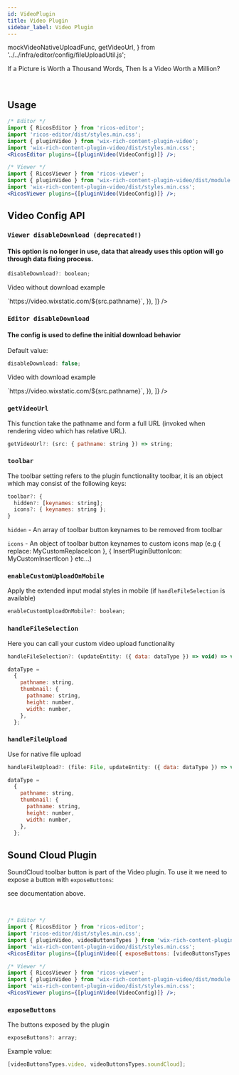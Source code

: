 ```yaml
---
id: VideoPlugin
title: Video Plugin
sidebar_label: Video Plugin
---
```


  mockVideoNativeUploadFunc,
  getVideoUrl,
} from '../../infra/editor/config/fileUploadUtil.js';

If a Picture is Worth a Thousand Words, Then Is a Video Worth a Million?

<div className="card">
  <RicosEditorWithMobile
    content={createContent('Add A Video!')}
    placeholder={'Type here!'}
    plugins={[pluginVideo({ handleFileUpload: mockVideoNativeUploadFunc, getVideoUrl })]}
  />
</div>
<br />

## Usage

```jsx
/* Editor */
import { RicosEditor } from 'ricos-editor';
import 'ricos-editor/dist/styles.min.css';
import { pluginVideo } from 'wix-rich-content-plugin-video';
import 'wix-rich-content-plugin-video/dist/styles.min.css';
<RicosEditor plugins={[pluginVideo(VideoConfig)]} />;

/* Viewer */
import { RicosViewer } from 'ricos-viewer';
import { pluginVideo } from 'wix-rich-content-plugin-video/dist/module.viewer';
import 'wix-rich-content-plugin-video/dist/styles.min.css';
<RicosViewer plugins={[pluginVideo(VideoConfig)]} />;
```

## Video Config API


### `Viewer disableDownload (deprecated!)`

#### This option is no longer in use, data that already uses this option will go through data fixing process.

```jsx
disableDownload?: boolean;
```

Video without download example

<div className="card">
  <RicosViewer
    content={videoContent}
    placeholder={'Type here!'}
    plugins={[
      pluginVideoViewer({
        disableDownload: true,
        getVideoUrl: src => `https://video.wixstatic.com/${src.pathname}`,
      }),
    ]}
  />
</div>

###

### `Editor disableDownload`

#### The config is used to define the initial download behavior

Default value:

```jsx
disableDownload: false;
```

Video with download example

<div className="card">
  <RicosViewer
    content={videoContent}
    placeholder={'Type here!'}
    plugins={[
      pluginVideoViewer({
        getVideoUrl: src => `https://video.wixstatic.com/${src.pathname}`,
      }),
    ]}
  />
</div>

### `getVideoUrl`

This function take the pathname and form a full URL (invoked when rendering video which has relative URL).

```jsx
getVideoUrl?: (src: { pathname: string }) => string;
```

### `toolbar`

The toolbar setting refers to the plugin functionality toolbar, it is an object which may consist of the following keys:

```jsx
toolbar?: {
  hidden?: [keynames: string];
  icons?: { keynames: string };
}
```

`hidden` - An array of toolbar button keynames to be removed from toolbar

`icons` - An object of toolbar button keynames to custom icons map (e.g { replace: MyCustomReplaceIcon }, { InsertPluginButtonIcon: MyCustomInsertIcon } etc...)

### `enableCustomUploadOnMobile`

Apply the extended input modal styles in mobile (if `handleFileSelection` is available)

```jsx
enableCustomUploadOnMobile?: boolean;
```

### `handleFileSelection`

Here you can call your custom video upload functionality

```jsx
handleFileSelection?: (updateEntity: ({ data: dataType }) => void) => void;

dataType =
  {
    pathname: string,
    thumbnail: {
      pathname: string,
      height: number,
      width: number,
    },
  };
```

### `handleFileUpload`

Use for native file upload

```jsx
handleFileUpload?: (file: File, updateEntity: ({ data: dataType }) => void) => void;

dataType =
  {
    pathname: string,
    thumbnail: {
      pathname: string,
      height: number,
      width: number,
    },
  };
```

## Sound Cloud Plugin

SoundCloud toolbar button is part of the Video plugin. To use it we need to expose a button with `exposeButtons`:

see documentation above.

<div className="card">
  <RicosEditorWithMobile
    content={createContent('Add A Video!')}
    placeholder={'Type here!'}
    plugins={[
      pluginVideo({
        handleFileUpload: mockVideoNativeUploadFunc,
        getVideoUrl,
        exposeButtons: ['soundCloud', 'video'],
      }),
    ]}
  />
</div>
<br />

```jsx
/* Editor */
import { RicosEditor } from 'ricos-editor';
import 'ricos-editor/dist/styles.min.css';
import { pluginVideo, videoButtonsTypes } from 'wix-rich-content-plugin-video';
import 'wix-rich-content-plugin-video/dist/styles.min.css';
<RicosEditor plugins={[pluginVideo({ exposeButtons: [videoButtonsTypes.soundCloud] })]} />;

/* Viewer */
import { RicosViewer } from 'ricos-viewer';
import { pluginVideo } from 'wix-rich-content-plugin-video/dist/module.viewer';
import 'wix-rich-content-plugin-video/dist/styles.min.css';
<RicosViewer plugins={[pluginVideo(VideoConfig)]} />;
```

### `exposeButtons`

The buttons exposed by the plugin

```jsx
exposeButtons?: array;
```

Example value:

```jsx
[videoButtonsTypes.video, videoButtonsTypes.soundCloud];
```
